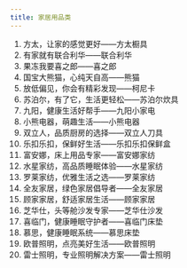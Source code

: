 ```yaml
---
title: 家居用品类
---
```


1. 方太，让家的感觉更好——方太橱具
2. 有家就有联合利华——联合利华
3. 果冻我要喜之郎——喜之郎
4. 国宝大熊猫，心纯天自高——熊猫
5. 放低偏见，你会有精彩发现——柯尼卡
6. 苏泊尔，有了它，生活更轻松——苏泊尔炊具
7. 九阳，健康生活好帮手——九阳小家电
8. 小熊电器，萌趣生活——小熊电器
9. 双立人，品质厨房的选择——双立人刀具
10. 乐扣乐扣，保鲜好生活——乐扣乐扣保鲜盒
11. 富安娜，床上用品专家——富安娜家纺
12. 水星家纺，高品质睡眠体验——水星家纺
13. 罗莱家纺，优雅生活之选——罗莱家纺
14. 全友家居，绿色家居倡导者——全友家居
15. 顾家家居，舒适家居生活——顾家家居
16. 芝华仕，头等舱沙发专家——芝华仕沙发
17. 喜临门，健康睡眠守护者——喜临门床垫
18. 慕思，健康睡眠系统——慕思床垫
19. 欧普照明，点亮美好生活——欧普照明
20. 雷士照明，专业照明解决方案——雷士照明